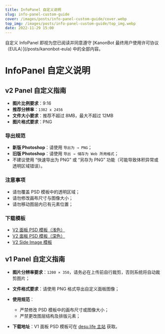 ```yaml
---
title: InfoPanel 自定义说明
slug: info-panel-custom-guide
cover: /images/posts/info-panel-custom-guide/cover.webp
top_img: /images/posts/info-panel-custom-guide/top_img.webp
date: 2022-11-29 15:00
---
```



<Note type="info" style="flat" client:visible>
自定义 InfoPanel 即视为您已阅读并同意遵守 [KanonBot 最终用户使用许可协议（EULA）](/posts/kanonbot-eula) 中的全部内容。
</Note>

# InfoPanel 自定义说明

## v2 Panel 自定义指南

- **图片比例要求**：9:16
- **推荐分辨率**：`1382 x 2456`
- **文件大小要求**：推荐不超过 8MB，最大不超过 12MB
- **图片格式要求**：PNG

### 导出规范

- **新版 Photoshop**：请使用 `导出为 → PNG`；
- **旧版 Photoshop**：请使用 `导出 → 储存为 Web 所用格式`；
- 不建议使用 “快速导出为 PNG” 或 “另存为 PNG” 功能（可能导致体积异常或透明区域错误）。

### 注意事项

- 请勿覆盖 PSD 模板中的透明区域；
- 请勿修改画布尺寸与图像大小；
- 请勿移动图层内已有元素位置；

### 下载模板

* [V2 面板 PSD 模板（浅色）](#)
* [V2 面板 PSD 模板（深色）](#)
* [V2 Side Image 模板](#)

## v1 Panel 自定义指南

* **图片分辨率要求**：`1200 × 350`，请务必在上传前自行裁剪，否则系统将自动裁剪图片；
* **文件格式要求**：请使用 PNG 格式导出自定义面板图像；
* **使用规范**：

  * 严禁修改 PSD 模板中的画布尺寸或图像大小；
  * 严禁更改图层结构及排版元素；
* **下载地址**：V1 面板 PSD 模板可在 [desu.life 主站](https://desu.life) 获取。

